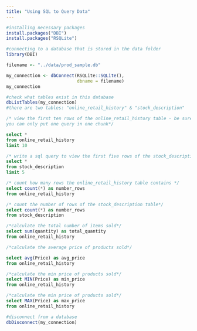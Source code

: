 ```yaml
---
title: "Using SQL to Query Data"
---
```



```r
#installing necessary packages
install.packages("DBI")
install.packages("RSQLite")

```


```r
#connecting to a database that is stored in the data folder
library(DBI)

filename <- "../data/prod_sample.db"

my_connection <- dbConnect(RSQLite::SQLite(),
                           dbname = filename)
my_connection
```

```r
#check what tables exist in this database
dbListTables(my_connection)
#there are two tables: "online_retail_history" & "stock_description"    
```
```sql
/* view the first ten rows of the online_retail_history table - be sure to pass in the connection 
you can only put one query in one chunk*/

select * 
from online_retail_history
limit 10 
```

```sql
/* write a sql query to view the first five rows of the stock_description table*/
select *
from stock_description
limit 5
```

```sql
/* count how many rows the online_retail_history table contains */
select count(*) as number_rows 
from online_retail_history
```

```sql
/* count the number of rows of the stock_description table*/
select count(*) as number_rows 
from stock_description
```
```sql
/*calculate the total number of items sold*/
select sum(quantity) as total_quantity
from online_retail_history


```

```sql
/*calculate the average price of products sold*/

select avg(Price) as avg_price
from online_retail_history


```

```sql
/*calculate the min price of products sold*/
select MIN(Price) as min_price
from online_retail_history


```


```sql
/*calculate the min price of products sold*/
select MAX(Price) as max_price
from online_retail_history


```
```r
#disconnect from a database
dbDisconnect(my_connection)
```


